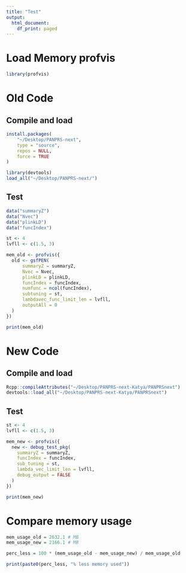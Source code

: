 ```yaml
---
title: "Test"
output:
  html_document:
    df_print: paged
---
```


# Load Memory profvis

```r

library(profvis)

```

# Old Code

## Compile and load

```r

install.packages(
    "~/Desktop/PANPRS-next",
    type = "source",
    repos = NULL,
    force = TRUE
)

library(devtools)
load_all("~/Desktop/PANPRS-next/")

```

## Test

```r

data("summaryZ")
data("Nvec")
data("plinkLD")
data("funcIndex")

st <- 4
lvfll <- c(1.5, 3)

mem_old <- profvis({
  old <- gsfPEN(
      summaryZ = summaryZ,
      Nvec = Nvec,
      plinkLD = plinkLD,
      funcIndex = funcIndex,
      numfunc = ncol(funcIndex),
      subtuning = st,
      lambdavec_func_limit_len = lvfll,
      outputAll = 0
  )
})

print(mem_old)

```

# New Code

## Compile and load

```r

Rcpp::compileAttributes("~/Desktop/PANPRS-next-Katya/PANPRSnext")
devtools::load_all("~/Desktop/PANPRS-next-Katya/PANPRSnext")

```

## Test

```r

st <- 4
lvfll <- c(1.5, 3)

mem_new <- profvis({
  new <- debug_test_pkg(
    summaryZ = summaryZ,
    funcIndex = funcIndex,
    sub_tuning = st,
    lambda_vec_limit_len = lvfll,
    debug_output = FALSE
  )
})

print(mem_new)

```
# Compare memory usage

```r


mem_usage_old = 2632.1 # MB
mem_usage_new = 2166.1 # MB

perc_less = 100 * (mem_usage_old - mem_usage_new) / mem_usage_old

print(paste0(perc_less, "% less memory used"))

```

